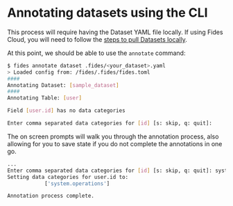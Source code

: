 # Annotating datasets using the CLI

This process will require having the Dataset YAML file locally. If using Fides Cloud, you will need to follow the [steps to pull Datasets locally](/docs/user-guides/datasets/annotate-datasets).

At this point, we should be able to use the `annotate` command:

```bash
$ fides annotate dataset .fides/<your_dataset>.yaml
> Loaded config from: /fides/.fides/fides.toml
####
Annotating Dataset: [sample_dataset]
####
Annotating Table: [user]

Field [user.id] has no data categories

Enter comma separated data categories for [id] [s: skip, q: quit]:
```

The on screen prompts will walk you through the annotation process, also allowing for you to save state if you do not complete the annotations in one go.

```bash
...
Enter comma separated data categories for [id] [s: skip, q: quit]: system.operations
Setting data categories for user.id to:
            ['system.operations']

Annotation process complete.
```
